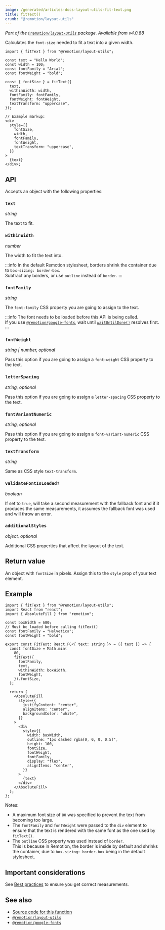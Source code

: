 ```yaml
---
image: /generated/articles-docs-layout-utils-fit-text.png
title: fitText()
crumb: "@remotion/layout-utils"
---
```


_Part of the [`@remotion/layout-utils`](/docs/layout-utils) package. Available from v4.0.88_

Calculates the `font-size` needed to fit a text into a given width.

```tsx twoslash title="FitText.tsx"
import { fitText } from "@remotion/layout-utils";

const text = "Hello World";
const width = 100;
const fontFamily = "Arial";
const fontWeight = "bold";

const { fontSize } = fitText({
  text,
  withinWidth: width,
  fontFamily: fontFamily,
  fontWeight: fontWeight,
  textTransform: "uppercase",
});

// Example markup:
<div
  style={{
    fontSize,
    width,
    fontFamily,
    fontWeight,
    textTransform: "uppercase",
  }}
>
  {text}
</div>;
```

## API

Accepts an object with the following properties:

### `text`

_string_

The text to fit.

### `withinWidth`

_number_

The width to fit the text into.

:::info
In the default Remotion stylesheet, borders shrink the container due to `box-sizing: border-box`.  
Subtract any borders, or use `outline` instead of `border`.
:::

### `fontFamily`

_string_

The `font-family` CSS property you are going to assign to the text.

:::info
The font needs to be loaded before this API is being called.  
If you use [`@remotion/google-fonts`](/docs/google-fonts), wait until [`waitUntilDone()`](/docs/google-fonts/load-font#waituntildone) resolves first.
:::

### `fontWeight`

_string | number, optional_

Pass this option if you are going to assign a `font-weight` CSS property to the text.

### `letterSpacing`

_string, optional_

Pass this option if you are going to assign a `letter-spacing` CSS property to the text.

### `fontVariantNumeric`

_string, optional_

Pass this option if you are going to assign a `font-variant-numeric` CSS property to the text.

### `textTransform`<AvailableFrom v="4.0.140"/>

_string_

Same as CSS style `text-transform`.

### `validateFontIsLoaded?`<AvailableFrom v="4.0.136"/>

_boolean_

If set to `true`, will take a second measurement with the fallback font and if it produces the same measurements, it assumes the fallback font was used and will throw an error.

### `additionalStyles`<AvailableFrom v="4.0.140"/>

_object, optional_

Additional CSS properties that affect the layout of the text.

## Return value

An object with `fontSize` in pixels. Assign this to the `style` prop of your text element.

## Example

```tsx twoslash
import { fitText } from "@remotion/layout-utils";
import React from "react";
import { AbsoluteFill } from "remotion";

const boxWidth = 600;
// Must be loaded before calling fitText()
const fontFamily = "Helvetica";
const fontWeight = "bold";

export const FitText: React.FC<{ text: string }> = ({ text }) => {
  const fontSize = Math.min(
    80,
    fitText({
      fontFamily,
      text,
      withinWidth: boxWidth,
      fontWeight,
    }).fontSize,
  );

  return (
    <AbsoluteFill
      style={{
        justifyContent: "center",
        alignItems: "center",
        backgroundColor: "white",
      }}
    >
      <div
        style={{
          width: boxWidth,
          outline: "1px dashed rgba(0, 0, 0, 0.5)",
          height: 100,
          fontSize,
          fontWeight,
          fontFamily,
          display: "flex",
          alignItems: "center",
        }}
      >
        {text}
      </div>
    </AbsoluteFill>
  );
};
```

Notes:

- A maximum font size of `80` was specified to prevent the text from becoming too large.
- The `fontFamily` and `fontWeight` were passed to the `div` element to ensure that the text is rendered with the same font as the one used by `fitText()`.
- The `outline` CSS property was used instead of `border`.  
  This is because in Remotion, the border is inside by default and shrinks the container, due to `box-sizing: border-box` being in the default stylesheet.

## Important considerations

See [Best practices](/docs/layout-utils/best-practices) to ensure you get correct measurements.

## See also

- [Source code for this function](https://github.com/remotion-dev/remotion/blob/main/packages/layout-utils/src/layouts/fit-text.ts)
- [`@remotion/layout-utils`](/docs/layout-utils)
- [`@remotion/google-fonts`](/docs/google-fonts)
